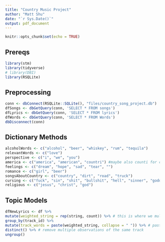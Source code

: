 ```yaml
---
title: "Country Music Project"
author: "Matt Shu"
date: "`r Sys.Date()`"
output: pdf_document
---
```


```r
knitr::opts_chunk$set(echo = TRUE)
```

## Prereqs

```r
library(stm)
library(tidyverse)
# library(DBI)
library(RSQLite)
```


## Preprocessing
```r
conn <- dbConnect(RSQLite::SQLite(), "files/country_song_project.db")
dfSongs <- dbGetQuery(conn, 'SELECT * FROM songs')
dfLyrics <- dbGetQuery(conn, 'SELECT * FROM lyrics')
dfWords <- dbGetQuery(conn, 'SELECT * FROM Words')
dbDisconnect(conn)
```

## Dictionary Methods
```r
alcoholWords <- c("alcohol", "beer", "whiskey", "rum", "tequila")
relevantWords <- c("love")
perspective <- c("i", "we", "you")
america <- c("america", "american", "countri") #maybe also counti for county?
feelings <- c("dream", "hope", "sad", "tear", "")
romance <- c("girl", "beer")
songsAboutCountry <- c("country", "dirt", "road", "truck")
cursing <- c("fuck", "sin", "shit", "bullshit", "hell", "sinner", "goddamn", "Jesus Christ", "ass")
religious <- c("jesus", "christ", "god")
```


## Topic Models
```r
dfNewLyrics <- df %>%
mutate(weighted_string = rep(string, count)) %>% # this is where we multiply the words by their counts to create a weighted string
group_by(track_id) %>%
mutate(track_words = paste(weighted_string, collapse = " ")) %>% # paste each track's strings together
distinct() %>% # remove multiple observations of the same track
ungroup()
```

